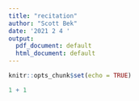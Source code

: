 ```yaml
---
title: "recitation"
author: "Scott Bek"
date: '2021 2 4 '
output:
  pdf_document: default
  html_document: default
---
```


```r
knitr::opts_chunk$set(echo = TRUE)
```

```r
1 + 1
```

